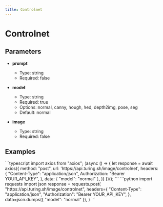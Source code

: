 ```yaml
---
title: Controlnet
---
```


# Controlnet

## Parameters


- **prompt**
  - Type: string
  - Required: false

- **model**
  - Type: string
  - Required: true
  - Options: normal, canny, hough, hed, depth2img, pose, seg
  - Default: normal

- **image**
  - Type: string
  - Required: false

## Examples

<CodeGroup title="Controlnet example">
  ```typescript
  import axios from "axios";
  (async () => {
    let response = await axios({
      method: "post",
      url: 'https://api.turing.sh/image/controlnet',
      headers: {
        "Content-Type": "application/json",
        Authorization: "Bearer YOUR_API_KEY",
      },
      data: {
  "model": "normal"
},
    })
  })();
  ```
  ```python
  import requests
  import json
  response = requests.post(
    "https://api.turing.sh/image/controlnet",
    headers={
      "Content-Type": "application/json",
      "Authorization": "Bearer YOUR_API_KEY",
    },
    data=json.dumps({
  "model": "normal"
}),
  )
  ```
</CodeGroup>